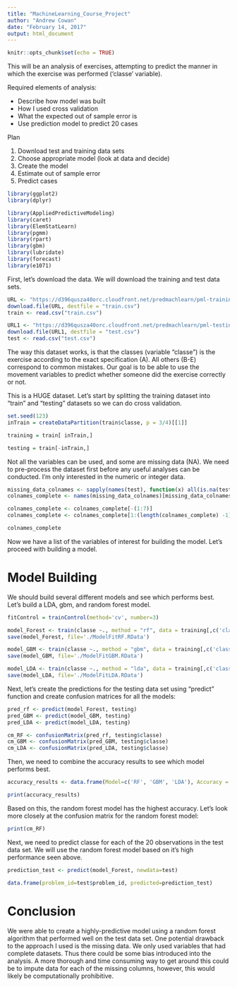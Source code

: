 ```yaml
---
title: "MachineLearning_Course_Project"
author: "Andrew Cowan"
date: "February 14, 2017"
output: html_document
---
```


```r
knitr::opts_chunk$set(echo = TRUE)
```

This will be an analysis of exercises, attempting to predict the manner in which the exercise was performed ('classe' variable). 

Required elements of analysis:

- Describe how model was built
- How I used cross validation
- What the expected out of sample error is
- Use prediction model to predict 20 cases

Plan

1. Download test and training data sets
2. Choose appropriate model (look at data and decide)
3. Create the model
4. Estimate out of sample error
5. Predict cases

```r
library(ggplot2)
library(dplyr)

library(AppliedPredictiveModeling)
library(caret)
library(ElemStatLearn)
library(pgmm)
library(rpart)
library(gbm)
library(lubridate)
library(forecast)
library(e1071)
```

First, let's download the data. We will download the training and test data sets.

```r
URL <- "https://d396qusza40orc.cloudfront.net/predmachlearn/pml-training.csv"
download.file(URL, destfile = "train.csv")
train <- read.csv("train.csv")

URL1 <- "https://d396qusza40orc.cloudfront.net/predmachlearn/pml-testing.csv"
download.file(URL1, destfile = "test.csv")
test <- read.csv("test.csv")
```

The way this dataset works, is that the classes (variable "classe") is the exercise according to the exact specification (A). All others (B-E) correspond to common mistakes. Our goal is to be able to use the movement variables to predict whether someone did the exercise correctly or not. 

This is a HUGE dataset. Let's start by splitting the training dataset into "train" and "testing" datasets so we can do cross validation.

```r
set.seed(123)
inTrain = createDataPartition(train$classe, p = 3/4)[[1]]

training = train[ inTrain,]

testing = train[-inTrain,]

```

Not all the variables can be used, and some are missing data (NA). We need to pre-process the dataset first before any useful analyses can be conducted. I'm only interested in the numeric or integer data.

```r

missing_data_colnames <- sapply(names(test), function(x) all(is.na(test[,x]) == TRUE))
colnames_complete <- names(missing_data_colnames)[missing_data_colnames==FALSE]

colnames_complete <- colnames_complete[-(1:7)]
colnames_complete <- colnames_complete[1:(length(colnames_complete) -1)]

colnames_complete
```

Now we have a list of the variables of interest for building the model. Let's proceed with building a model.

# Model Building

We should build several different models and see which performs best. Let's build a LDA, gbm, and random forest model.

```r
fitControl = trainControl(method='cv', number=3)

model_Forest <- train(classe ~., method = "rf", data = training[,c('classe', colnames_complete)], trControl=fitControl)
save(model_Forest, file='./ModelFitRF.RData')

model_GBM <- train(classe ~., method = "gbm", data = training[,c('classe', colnames_complete)], trControl=fitControl)
save(model_GBM, file='./ModelFitGBM.RData')

model_LDA <- train(classe ~., method = "lda", data = training[,c('classe', colnames_complete)], trControl=fitControl)
save(model_LDA, file='./ModelFitLDA.RData')

```

Next, let's create the predictions for the testing data set using "predict" function and create confusion matrices for all the models:

```r

pred_rf <- predict(model_Forest, testing)
pred_GBM <- predict(model_GBM, testing)
pred_LDA <- predict(model_LDA, testing)

cm_RF <- confusionMatrix(pred_rf, testing$classe)
cm_GBM <- confusionMatrix(pred_GBM, testing$classe)
cm_LDA <- confusionMatrix(pred_LDA, testing$classe)

```

Then, we need to combine the accuracy results to see which model performs best.

```r

accuracy_results <- data.frame(Model=c('RF', 'GBM', 'LDA'), Accuracy = rbind(cm_RF$overall[1], cm_GBM$overall[1], cm_LDA$overall[1]))

print(accuracy_results)

```

Based on this, the random forest model has the highest accuracy. Let's look more closely at the confusion matrix for the random forest model:

```r

print(cm_RF)

```

Next, we need to predict classe for each of the 20 observations in the test data set. We will use the random forest model based on it's high performance seen above.

```r

prediction_test <- predict(model_Forest, newdata=test)

data.frame(problem_id=test$problem_id, predicted=prediction_test)

```

# Conclusion

We were able to create a highly-predictive model using a random forest algorithm that performed well on the test data set. One potential drawback to the approach I used is the missing data. We only used variables that had complete datasets. Thus there could be some bias introduced into the analysis. A more thorough and time consuming way to get around this could be to impute data for each of the missing columns, however, this would likely be computationally prohibitive. 



